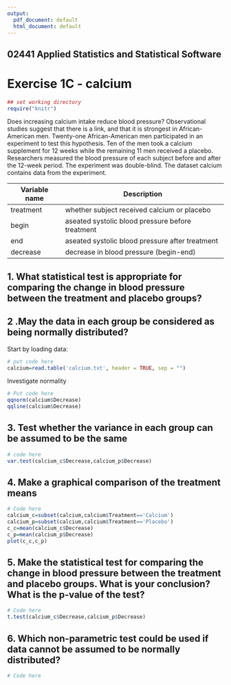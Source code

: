 ---
output:
  pdf_document: default
  html_document: default
---

## 02441 Applied Statistics and Statistical Software 
# Exercise 1C - calcium


```{r "setup", include=FALSE}
## set working directory
require("knitr")
```

Does increasing calcium intake reduce blood pressure? Observational studies suggest that there is a
link, and that it is strongest in African-American men. Twenty-one African-American men participated
in an experiment to test this hypothesis. Ten of the men took a calcium supplement for 12 weeks while
the remaining 11 men received a placebo. Researchers measured the blood pressure of each subject
before and after the 12-week period. The experiment was double-blind. The dataset calcium contains
data from the experiment.


Variable name | Description
------------- | -------------
treatment | whether subject received calcium or placebo
begin | aseated systolic blood pressure before treatment
end | aseated systolic blood pressure after treatment
decrease | decrease in blood pressure (begin-end)

## 1. What statistical test is appropriate for comparing the change in blood pressure between the treatment and placebo groups?



## 2 .May the data in each group be considered as being normally distributed?

Start by loading data:
```{r}
# put code here
calcium=read.table('calcium.txt', header = TRUE, sep = "")
```

Investigate normality
```{r}
# Put code here
qqnorm(calcium$Decrease)
qqline(calcium$Decrease)
```



## 3. Test whether the variance in each group can be assumed to be the same


```{r}
# code here
var.test(calcium_c$Decrease,calcium_p$Decrease)
```


## 4. Make a graphical comparison of the treatment means


```{r}
# Code here
calcium_c=subset(calcium,calcium$Treatment=='Calcium')
calcium_p=subset(calcium,calcium$Treatment=='Placebo')
c_c=mean(calcium_c$Decrease)
c_p=mean(calcium_p$Decrease)
plot(c_c,c_p)
```

## 5. Make the statistical test for comparing the change in blood pressure between the treatment and placebo groups. What is your conclusion? What is the p-value of the test?  


```{r}
# Code here
t.test(calcium_c$Decrease,calcium_p$Decrease)
```


## 6. Which non-parametric test could be used if data cannot be assumed to be normally distributed?

```{r}
# Code here
```
